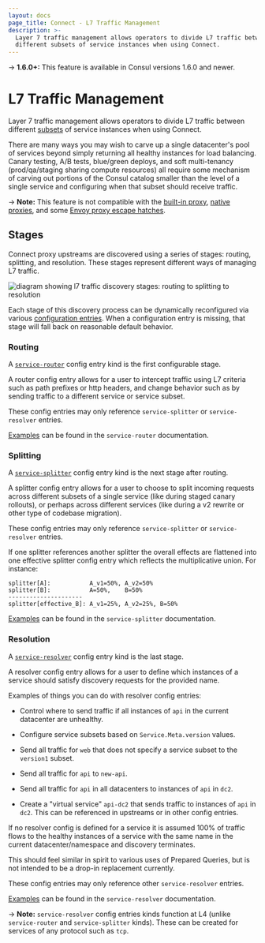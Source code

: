 ```yaml
---
layout: docs
page_title: Connect - L7 Traffic Management
description: >-
  Layer 7 traffic management allows operators to divide L7 traffic between
  different subsets of service instances when using Connect.
---
```


-> **1.6.0+:** This feature is available in Consul versions 1.6.0 and newer.

# L7 Traffic Management

Layer 7 traffic management allows operators to divide L7 traffic between
different
[subsets](/docs/connect/config-entries/service-resolver#service-subsets) of
service instances when using Connect.

There are many ways you may wish to carve up a single datacenter's pool of
services beyond simply returning all healthy instances for load balancing.
Canary testing, A/B tests, blue/green deploys, and soft multi-tenancy
(prod/qa/staging sharing compute resources) all require some mechanism of
carving out portions of the Consul catalog smaller than the level of a single
service and configuring when that subset should receive traffic.

-> **Note:** This feature is not compatible with the
[built-in proxy](/docs/connect/proxies/built-in),
[native proxies](/docs/connect/native),
and some [Envoy proxy escape hatches](/docs/connect/proxies/envoy#escape-hatch-overrides).

## Stages

Connect proxy upstreams are discovered using a series of stages: routing,
splitting, and resolution. These stages represent different ways of managing L7
traffic.

![diagram showing l7 traffic discovery stages: routing to splitting to resolution](/img/l7-traffic-stages.svg)

Each stage of this discovery process can be dynamically reconfigured via various
[configuration entries](/docs/agent/config-entries). When a configuration
entry is missing, that stage will fall back on reasonable default behavior.

### Routing

A [`service-router`](/docs/connect/config-entries/service-router) config
entry kind is the first configurable stage.

A router config entry allows for a user to intercept traffic using L7 criteria
such as path prefixes or http headers, and change behavior such as by sending
traffic to a different service or service subset.

These config entries may only reference `service-splitter` or
`service-resolver` entries.

[Examples](/docs/connect/config-entries/service-router#sample-config-entries)
can be found in the `service-router` documentation.

### Splitting

A [`service-splitter`](/docs/connect/config-entries/service-splitter) config
entry kind is the next stage after routing.

A splitter config entry allows for a user to choose to split incoming requests
across different subsets of a single service (like during staged canary
rollouts), or perhaps across different services (like during a v2 rewrite or
other type of codebase migration).

These config entries may only reference `service-splitter` or
`service-resolver` entries.

If one splitter references another splitter the overall effects are flattened
into one effective splitter config entry which reflects the multiplicative
union. For instance:

    splitter[A]:           A_v1=50%, A_v2=50%
    splitter[B]:           A=50%,    B=50%
    ---------------------
    splitter[effective_B]: A_v1=25%, A_v2=25%, B=50%

[Examples](/docs/connect/config-entries/service-splitter#sample-config-entries)
can be found in the `service-splitter` documentation.

### Resolution

A [`service-resolver`](/docs/connect/config-entries/service-resolver) config
entry kind is the last stage.

A resolver config entry allows for a user to define which instances of a
service should satisfy discovery requests for the provided name.

Examples of things you can do with resolver config entries:

- Control where to send traffic if all instances of `api` in the current
  datacenter are unhealthy.

- Configure service subsets based on `Service.Meta.version` values.

- Send all traffic for `web` that does not specify a service subset to the
  `version1` subset.

- Send all traffic for `api` to `new-api`.

- Send all traffic for `api` in all datacenters to instances of `api` in `dc2`.

- Create a "virtual service" `api-dc2` that sends traffic to instances of `api`
  in `dc2`. This can be referenced in upstreams or in other config entries.

If no resolver config is defined for a service it is assumed 100% of traffic
flows to the healthy instances of a service with the same name in the current
datacenter/namespace and discovery terminates.

This should feel similar in spirit to various uses of Prepared Queries, but is
not intended to be a drop-in replacement currently.

These config entries may only reference other `service-resolver` entries.

[Examples](/docs/connect/config-entries/service-resolver#sample-config-entries)
can be found in the `service-resolver` documentation.

-> **Note:** `service-resolver` config entries kinds function at L4 (unlike
`service-router` and `service-splitter` kinds). These can be created for
services of any protocol such as `tcp`.
